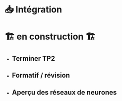 # 📥 Intégration

# 🏗️ en construction 🏗

- ## Terminer TP2
- ## Formatif / révision
- ## Aperçu des réseaux de neurones



